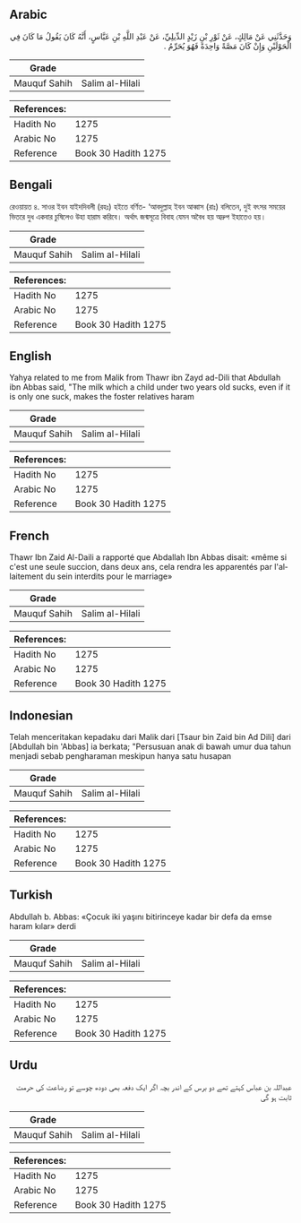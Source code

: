 ## Arabic


<div dir="rtl" lang="ar" style={{fontSize:'larger',backgroundColor:'#f8f9fa',padding:20}}>
وَحَدَّثَنِي عَنْ مَالِكٍ، عَنْ ثَوْرِ بْنِ زَيْدٍ الدِّيلِيِّ، عَنْ عَبْدِ اللَّهِ بْنِ عَبَّاسٍ، أَنَّهُ كَانَ يَقُولُ مَا كَانَ فِي الْحَوْلَيْنِ وَإِنْ كَانَ مَصَّةً وَاحِدَةً فَهُوَ يُحَرِّمُ ‏.‏
</div>
<div style={{backgroundColor:'#f8f9fa',padding:20, marginBottom: 10}}><table> <thead> <tr> <th>Grade</th> <th></th> </tr> </thead> <tbody> <tr><td>Mauquf Sahih</td><td>Salim al-Hilali</td></tr></tbody></table><table> <thead> <tr> <th>References:</th> <th></th> </tr> </thead> <tbody><tr><td>Hadith No</td><td>1275</td></tr><tr><td>Arabic No</td><td>1275</td></tr><tr><td>Reference</td><td>Book 30 Hadith 1275</td></tr></tbody></table></div>

## Bengali


<div dir="ltr" lang="bn" style={{fontSize:'larger',backgroundColor:'#f8f9fa',padding:20}}>
রেওয়ায়ত ৪. সাওর ইবন যাইদদিবলী (রহঃ) হইতে বর্ণিত- ‘আবদুল্লাহ ইবন আব্বাস (রাঃ) বলিতেন, দুই বৎসর সময়ের ভিতরে দুধ একবার চুষিলেও উহা হারাম করিবে। অর্থাৎ জন্মসূত্রে বিবাহ যেমন অবৈধ হয় অদ্রুপ ইহাতেও হয়।
</div>
<div style={{backgroundColor:'#f8f9fa',padding:20, marginBottom: 10}}><table> <thead> <tr> <th>Grade</th> <th></th> </tr> </thead> <tbody> <tr><td>Mauquf Sahih</td><td>Salim al-Hilali</td></tr></tbody></table><table> <thead> <tr> <th>References:</th> <th></th> </tr> </thead> <tbody><tr><td>Hadith No</td><td>1275</td></tr><tr><td>Arabic No</td><td>1275</td></tr><tr><td>Reference</td><td>Book 30 Hadith 1275</td></tr></tbody></table></div>

## English


<div dir="ltr" lang="en" style={{fontSize:'larger',backgroundColor:'#f8f9fa',padding:20}}>
Yahya related to me from Malik from Thawr ibn Zayd ad-Dili that Abdullah ibn Abbas said, "The milk which a child under two years old sucks, even if it is only one suck, makes the foster relatives haram
</div>
<div style={{backgroundColor:'#f8f9fa',padding:20, marginBottom: 10}}><table> <thead> <tr> <th>Grade</th> <th></th> </tr> </thead> <tbody> <tr><td>Mauquf Sahih</td><td>Salim al-Hilali</td></tr></tbody></table><table> <thead> <tr> <th>References:</th> <th></th> </tr> </thead> <tbody><tr><td>Hadith No</td><td>1275</td></tr><tr><td>Arabic No</td><td>1275</td></tr><tr><td>Reference</td><td>Book 30 Hadith 1275</td></tr></tbody></table></div>

## French


<div dir="ltr" lang="fr" style={{fontSize:'larger',backgroundColor:'#f8f9fa',padding:20}}>
Thawr Ibn Zaid Al-Daili a rapporté que Abdallah Ibn Abbas disait: «même si c'est une seule succion, dans deux ans, cela rendra les apparentés par l'allaitement du sein interdits pour le marriage»
</div>
<div style={{backgroundColor:'#f8f9fa',padding:20, marginBottom: 10}}><table> <thead> <tr> <th>Grade</th> <th></th> </tr> </thead> <tbody> <tr><td>Mauquf Sahih</td><td>Salim al-Hilali</td></tr></tbody></table><table> <thead> <tr> <th>References:</th> <th></th> </tr> </thead> <tbody><tr><td>Hadith No</td><td>1275</td></tr><tr><td>Arabic No</td><td>1275</td></tr><tr><td>Reference</td><td>Book 30 Hadith 1275</td></tr></tbody></table></div>

## Indonesian


<div dir="ltr" lang="id" style={{fontSize:'larger',backgroundColor:'#f8f9fa',padding:20}}>
Telah menceritakan kepadaku dari Malik dari [Tsaur bin Zaid bin Ad Dili] dari [Abdullah bin 'Abbas] ia berkata; "Persusuan anak di bawah umur dua tahun menjadi sebab pengharaman meskipun hanya satu husapan
</div>
<div style={{backgroundColor:'#f8f9fa',padding:20, marginBottom: 10}}><table> <thead> <tr> <th>Grade</th> <th></th> </tr> </thead> <tbody> <tr><td>Mauquf Sahih</td><td>Salim al-Hilali</td></tr></tbody></table><table> <thead> <tr> <th>References:</th> <th></th> </tr> </thead> <tbody><tr><td>Hadith No</td><td>1275</td></tr><tr><td>Arabic No</td><td>1275</td></tr><tr><td>Reference</td><td>Book 30 Hadith 1275</td></tr></tbody></table></div>

## Turkish


<div dir="ltr" lang="tr" style={{fontSize:'larger',backgroundColor:'#f8f9fa',padding:20}}>
Abdullah b. Abbas: «Çocuk iki yaşını bitirinceye kadar bir defa da emse haram kılar» derdi
</div>
<div style={{backgroundColor:'#f8f9fa',padding:20, marginBottom: 10}}><table> <thead> <tr> <th>Grade</th> <th></th> </tr> </thead> <tbody> <tr><td>Mauquf Sahih</td><td>Salim al-Hilali</td></tr></tbody></table><table> <thead> <tr> <th>References:</th> <th></th> </tr> </thead> <tbody><tr><td>Hadith No</td><td>1275</td></tr><tr><td>Arabic No</td><td>1275</td></tr><tr><td>Reference</td><td>Book 30 Hadith 1275</td></tr></tbody></table></div>

## Urdu


<div dir="rtl" lang="ur" style={{fontSize:'larger',backgroundColor:'#f8f9fa',padding:20}}>
عبداللہ بن عباس کہتے تھے دو برس کے اندر بچہ اگر ایک دفعہ بھی دودھ چوسے تو رضاعت کی حرمت ثابت ہو گی
</div>
<div style={{backgroundColor:'#f8f9fa',padding:20, marginBottom: 10}}><table> <thead> <tr> <th>Grade</th> <th></th> </tr> </thead> <tbody> <tr><td>Mauquf Sahih</td><td>Salim al-Hilali</td></tr></tbody></table><table> <thead> <tr> <th>References:</th> <th></th> </tr> </thead> <tbody><tr><td>Hadith No</td><td>1275</td></tr><tr><td>Arabic No</td><td>1275</td></tr><tr><td>Reference</td><td>Book 30 Hadith 1275</td></tr></tbody></table></div>